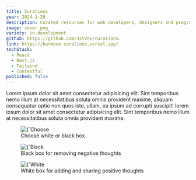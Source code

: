 ```yaml
---
title: Curations
year: 2024-1-20
description: Curated resources for web developers, designers and programmers from Myanmar
image: cover.png
variety: in-development
github: https://github.com/JstVex/curations.
link: https://burmese-curations.vercel.app/
techStack:
  - React
  - Next.js
  - Tailwind
  - Contentful
published: false
---
```


Lorem ipsum dolor sit amet consectetur adipisicing elit. Sint temporibus nemo illum at necessitatibus soluta omnis provident maxime, aliquam consequatur optio non quos iste, ullam, ea ipsum ad corrupti suscipit! lorem ipsum dolor sit amet consectetur adipisicing elit. Sint temporibus nemo illum at necessitatibus soluta omnis provident maxime.

<figure>
    <Image 
        src={`/images/projects/soteria2.png`}
        alt={`Choose white or black box`}
        width={593}
        height={305}
        priority
    />
    <figcaption>Choose white or black box</figcaption>
</figure>

<figure>
    <Image 
        src={`/images/projects/soteria2.png`}
        alt={`Black box for removing negative thoughts`}
        width={593}
        height={305}
        priority
    />
    <figcaption>Black box for removing negative thoughts</figcaption>
</figure>

<figure>
    <Image 
        src={`/images/projects/soteria2.png`}
        alt={`White box for adding and sharing positive thoughts`}
        width={593}
        height={305}
        priority
    />
    <figcaption>White box for adding and sharing positive thoughts</figcaption>
</figure>